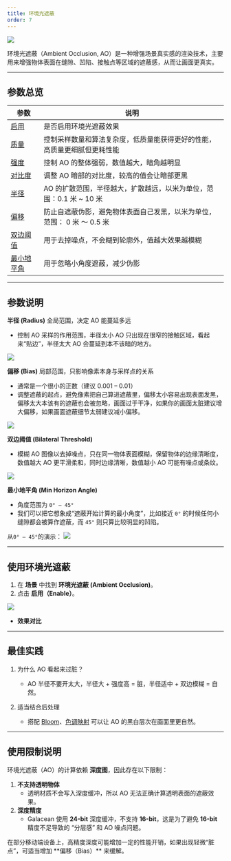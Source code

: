 ```yaml
---
title: 环境光遮蔽
order: 7
---
```


<Image src="https://mdn.alipayobjects.com/huamei_9ahbho/afts/img/A*1fx8QIhX-MsAAAAAgCAAAAgAegDwAQ/original" />

环境光遮蔽（Ambient Occlusion, AO）是一种增强场景真实感的渲染技术，主要用来增强物体表面在缝隙、凹陷、接触点等区域的遮蔽感，从而让画面更真实。

---


## 参数总览

| 参数                  | 说明 |
|-----------------------|------|
| [启用](/apis/core/#AmbientOcclusion-enabled)  | 是否启用环境光遮蔽效果 |
| [质量](/apis/core/#AmbientOcclusion-quality)  | 控制采样数量和算法复杂度，低质量能获得更好的性能，高质量更细腻但更耗性能 |
| [强度](/apis/core/#AmbientOcclusion-intensity) | 控制 AO 的整体强弱，数值越大，暗角越明显 |
| [对比度](/apis/core/#AmbientOcclusion-power)  | 调整 AO 暗部的对比度，较高的值会让暗部更黑 |
| [半径](/apis/core/#AmbientOcclusion-radius)     | AO 的扩散范围，半径越大，扩散越远，以米为单位，范围：0.1 米 ~ 10 米 |
| [偏移](/apis/core/#AmbientOcclusion-bias)      | 防止自遮蔽伪影，避免物体表面自己发黑，以米为单位，范围： 0 米 ～ 0.5 米 |
| [双边阈值](/apis/core/#AmbientOcclusion-bilateralThreshold)  | 用于去掉噪点，不会糊到轮廓外，值越大效果越模糊|
| [最小地平角](/apis/core/#AmbientOcclusion-minHorizonAngle)| 用于忽略小角度遮蔽，减少伪影 |
---

## 参数说明
**半径 (Radius)** 
<Callout type="positive">
全局范围，决定 AO 能蔓延多远
</Callout>
- 控制 AO 采样的作用范围，半径太小 AO 只出现在很窄的接触区域，看起来“贴边”，半径太大 AO 会蔓延到本不该暗的地方。 

<Image src="https://mdn.alipayobjects.com/huamei_9ahbho/afts/img/A*5YWVTZYSPuoAAAAAgQAAAAgAegDwAQ/original" />


**偏移 (Bias)**
<Callout type="positive">
局部范围，只影响像素本身与采样点的关系
</Callout>
- 通常是一个很小的正数（建议 0.001 – 0.01）
- 调整遮蔽的起点，避免像素把自己算进遮蔽里，偏移太小容易出现表面发黑，偏移太大本该有的遮蔽也会被忽略，画面过于干净，如果你的画面太脏建议增大偏移，如果画面遮蔽细节太弱建议减小偏移。

<Image src="https://mdn.alipayobjects.com/huamei_9ahbho/afts/img/A*uQONRpF8Sv4AAAAAgIAAAAgAegDwAQ/original" />

**双边阈值 (Bilateral Threshold)**
- 模糊 AO 图像以去掉噪点，只在同一物体表面模糊，保留物体的边缘清晰度，数值越大 AO 更平滑柔和，同时边缘清晰，数值越小 AO 可能有噪点或条纹。

<Image src="https://mdn.alipayobjects.com/huamei_9ahbho/afts/img/A*lq7WSK7fgjUAAAAAgFAAAAgAegDwAQ/original" />


**最小地平角 (Min Horizon Angle)**
- 角度范围为 `0° – 45°`
- 我们可以把它想象成“遮蔽开始计算的最小角度”，比如接近 `0°` 的时候任何小缝隙都会被算作遮蔽，而 `45°` 则只算比较明显的凹陷。

从`0° – 45°`的演示：
<Image src="https://mdn.alipayobjects.com/huamei_9ahbho/afts/img/A*zGxmS6vR8RoAAAAAgPAAAAgAegDwAQ/original" />

---

## 使用环境光遮蔽

1. 在 **场景** 中找到 **环境光遮蔽 (Ambient Occlusion)**。 
2. 点击 **启用（Enable）**。 

<Image src="https://mdn.alipayobjects.com/huamei_9ahbho/afts/img/A*FOuFQ4lKRLEAAAAAgEAAAAgAegDwAQ/original" />


- **效果对比**

<Comparison
  leftSrc="https://mdn.alipayobjects.com/huamei_9ahbho/afts/img/A*LEn7SLWoc4MAAAAAgEAAAAgAegDwAQ/fmt.webp"
  leftText="AO 关闭"
  rightSrc="https://mdn.alipayobjects.com/huamei_9ahbho/afts/img/A*AT5IQ7dq3VsAAAAAgEAAAAgAegDwAQ/original"
  rightText="AO 开启"
/>

---

## 最佳实践
1. 为什么 AO 看起来过脏？
   - AO 半径不要开太大，半径大 + 强度高 = 脏，半径适中 + 双边模糊 = 自然。

2. 适当结合后处理
   - 搭配 [Bloom](/docs/graphics/postProcess/effects/#泛光（Bloom）)、[色调映射](/docs/graphics/postProcess/effects/#色调映射（Tonemapping）) 可以让 AO 的黑白层次在画面里更自然。
---

## 使用限制说明

环境光遮蔽（AO）的计算依赖 **深度图**，因此存在以下限制：
1. **不支持透明物体**  
   - 透明材质不会写入深度缓冲，所以 AO 无法正确计算透明表面的遮蔽效果。  
2. **深度精度**  
   - Galacean 使用 **24-bit**  深度缓冲，不支持 **16-bit**，这是为了避免 **16-bit** 精度不足导致的 “分层感” 和 AO 噪点问题。 
<Callout info="warning">
在部分移动端设备上，高精度深度可能增加一定的性能开销，如果出现轻微“脏点”，可适当增加 **偏移（Bias）** 来缓解。  
</Callout>